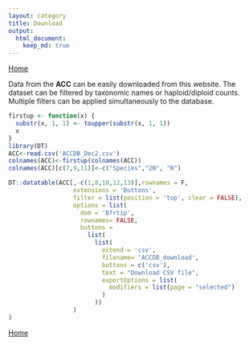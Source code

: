 ```yaml
---
layout: category
title: Download
output:
  html_document:
    keep_md: true
---
```

[Home](/ACC)

Data from the **ACC** can be easily downloaded from this website. The dataset can be filtered by taxonomic names or haploid/diploid counts. Multiple filters can be applied simultaneously to the database.


```r
firstup <- function(x) {
  substr(x, 1, 1) <- toupper(substr(x, 1, 1))
  x
}
library(DT)
ACC<-read.csv('ACCDB_Dec2.csv')
colnames(ACC)<-firstup(colnames(ACC))
colnames(ACC)[c(7,9,11)]<-c("Species","2N", "N")

DT::datatable(ACC[,-c(1,8,10,12,13)],rownames = F,
                  extensions = 'Buttons',
                  filter = list(position = 'top', clear = FALSE),
                  options = list(
                    dom = 'Bfrtip',
                    rownames= FALSE,
                    buttons = 
                      list(
                        list(
                          extend = 'csv',
                          filename= 'ACCDB_download',
                          buttons = c('csv'),
                          text = "Download CSV file",
                          exportOptions = list(
                            modifiers = list(page = "selected")
                          )
                        ))
                  )
)
```


[Home](/ACC)


